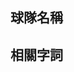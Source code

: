 {{CGroupH|name=NHL|desc=國家冰球聯盟}}<noinclude>[[Category:公共轉換組模板|{{SUBPAGENAME}}]]

== 球隊名稱 ==
</noinclude>
{{CItem|zh-hant:安那翰鴨;zh-hk:安納海姆鴨;|original=Anaheim Ducks}}
{{CItem|zh-hant:艾德蒙頓油人;zh-hk:愛民頓油人;|original=Edmonton Oilers}}
<noinclude>

== 相關字詞 ==
</noinclude>
{{CItem|zh-hant:克萊倫斯·坎貝爾盃;zh-hk:卡雲斯·甘保杯;|original=Clarence S. Campbell Bowl}}
{{CItem|zh-hant:坎貝爾盃;zh-hk:甘保杯;|original=Campbell Bowl}}
{{CItem|zh-hant:克萊倫斯;zh-hk:卡雲斯;|original=Clarence}}
{{CItem|zh-hant:坎貝爾聯會;zh-hk:甘保聯盟;|original=Campbell Conference}}
{{CItem|zh-hant:坎貝爾;zh-hk:甘保;|original=Campbell}}
{{CItem|zh-hant:西部聯會;zh-hk:西部聯盟;|original=Western Conference}}
{{CItem|zh-hant:東部聯會;zh-hk:東部聯盟;|original=Eastern Conference}}
{{CGroupF}}